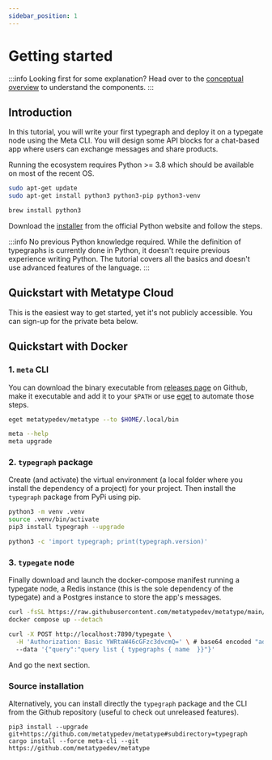 ```yaml
---
sidebar_position: 1
---
```



# Getting started

<Metatype />

:::info Looking first for some explanation?
Head over to the [conceptual overview](/docs/concepts/overview) to understand the components.
:::

## Introduction

In this tutorial, you will write your first typegraph and deploy it on a typegate node using the Meta CLI.
You will design some API blocks for a chat-based app where users can exchange messages and share products.

Running the ecosystem requires Python >= 3.8 which should be available on most of the recent OS.

<Tabs>
  <TabItem value="linux" label="Debian-based Linux" default>

```bash
sudo apt-get update
sudo apt-get install python3 python3-pip python3-venv
```

  </TabItem>
  <TabItem value="macos" label="MacOS">

```bash
brew install python3
```

  </TabItem>
  <TabItem value="windows" label="Windows">

Download the [installer](https://www.python.org/downloads/windows/) from the official Python website and follow the steps.

  </TabItem>
</Tabs>

:::info No previous Python knowledge required.
While the definition of typegraphs is currently done in Python, it doesn't require previous experience writing Python.
The tutorial covers all the basics and doesn't use advanced features of the language.
:::

## Quickstart with Metatype Cloud

This is the easiest way to get started, yet it's not publicly accessible. You can sign-up for the private beta below.

<Newsletter />

## Quickstart with Docker

### 1. `meta` CLI

You can download the binary executable from
[releases page](https://github.com/metatypedev/metatype/releases/) on Github, make it
executable and add it to your `$PATH` or use
[eget](https://github.com/zyedidia/eget) to automate those steps.

```bash
eget metatypedev/metatype --to $HOME/.local/bin

meta --help
meta upgrade
```

### 2. `typegraph` package

Create (and activate) the virtual environment (a local folder where you install the dependency of a project) for your project. Then install the `typegraph` package from PyPi using pip.

```bash
python3 -m venv .venv
source .venv/bin/activate
pip3 install typegraph --upgrade

python3 -c 'import typegraph; print(typegraph.version)'
```

### 3. `typegate` node

Finally download and launch the docker-compose manifest running a typegate node, a Redis instance (this is the sole dependency of the typegate) and a Postgres instance to store the app's messages.

```bash
curl -fsSL https://raw.githubusercontent.com/metatypedev/metatype/main/examples/docker-compose.yml -o docker-compose.yml
docker compose up --detach

curl -X POST http://localhost:7890/typegate \
  -H 'Authorization: Basic YWRtaW46cGFzc3dvcmQ=' \ # base64 encoded "admin:password"
  --data '{"query":"query list { typegraphs { name  }}"}'
```

And go the next section.

### Source installation

Alternatively, you can install directly the `typegraph` package and the CLI from the Github repository (useful to check out unreleased features).

```
pip3 install --upgrade git+https://github.com/metatypedev/metatype#subdirectory=typegraph
cargo install --force meta-cli --git https://github.com/metatypedev/metatype
```
